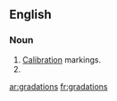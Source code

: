 ==English==

===Noun===
{{infl|en|noun}}
# [[calibrations|Calibration]] markings.
# {{plural of|gradation}}

[[ar:gradations]]
[[fr:gradations]]